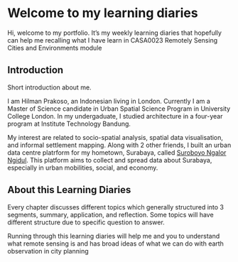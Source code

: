 # Welcome to my learning diaries {.unnumbered}

Hi, welcome to my portfolio. It's my weekly learning diaries that hopefully can help me recalling what I have learn in CASA0023 Remotely Sensing Cities and Environments module

## Introduction

Short introduction about me.

I am Hilman Prakoso, an Indonesian living in London. Currently I am a Master of Science candidate in Urban Spatial Science Program in University College London. In my undergaduate, I studied architecture in a four-year program at Institute Technology Bandung.

My interest are related to socio-spatial analysis, spatial data visualisation, and informal settlement mapping. Along with 2 other friends, I built an urban data centre platrform for my hometown, Surabaya, called [Suroboyo Ngalor Ngidul](https://suroboyongalorngidul.net/). This platform aims to collect and spread data about Surabaya, especially in urban mobilities, social, and economy.

## About this Learning Diaries

Every chapter discusses different topics which generally structured into 3 segments, summary, application, and reflection. Some topics will have different structure due to specific question to answer.

Running through this learning diaries will help me and you to understand what remote sensing is and has broad ideas of what we can do with earth observation in city planning
